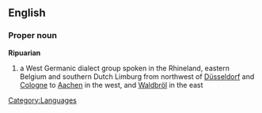 {{wikipedia}}
==English==
===Proper noun===
'''Ripuarian'''
# a West Germanic dialect group spoken in the Rhineland, eastern Belgium and southern Dutch Limburg from northwest of [[Düsseldorf]] and [[Cologne]] to [[Aachen]] in the west, and [[Waldbröl]] in the east
[[Category:Languages]]